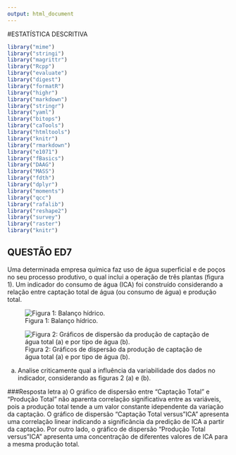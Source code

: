 ---
output: html_document
---
#ESTATÍSTICA DESCRITIVA
```{r, include=FALSE}
library("mime")
library("stringi")
library("magrittr") 
library("Rcpp")
library("evaluate")
library("digest")
library("formatR")
library("highr")
library("markdown")
library("stringr")
library("yaml")
library("bitops")
library("caTools")
library("htmltools")
library("knitr")
library("rmarkdown")
library("e1071")
library("fBasics")
library("DAAG")
library("MASS")
library("fdth")
library("dplyr")
library("moments")
library("qcc")
library("rafalib")
library("reshape2")
library("survey")
library("raster")
library("knitr")
```

## QUESTÃO ED7
Uma determinada empresa química faz uso de água superficial e de poços no seu processo produtivo, o qual inclui a operação de três plantas (figura 1). Um indicador do consumo de água (ICA) foi construído considerando a relação entre captação total de água (ou consumo de água) e produção total.

![Figura 1: Balanço hídrico.](ED7.BALANCOHIDRICO.JPG)

![Figura 2: Gráficos de dispersão da produção de captação de água total (a) e por tipo de água (b).](ED7.DISPERSAO.JPG)

a) Analise criticamente qual a influência da variabilidade dos dados no indicador, considerando as figuras 2 (a) e (b).

###Resposta letra a)
O gráfico de dispersão entre "Captação Total" e "Produção Total" não aparenta correlação significativa entre as variáveis, pois a produção total tende a um valor constante idependente da variação da captação. O gráfico de dispersão "Captação Total versus "ICA" apresenta uma correlação linear indicando a significância da predição de ICA a partir da captação. Por outro lado, o gráfico de dispersão "Produção Total versus "ICA" apresenta uma concentração de diferentes valores de ICA para a mesma produção total.